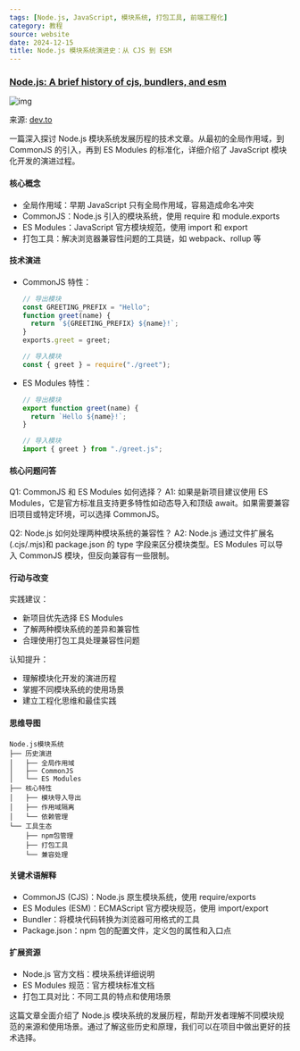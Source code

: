 ```yaml
---
tags: [Node.js, JavaScript, 模块系统, 打包工具, 前端工程化]
category: 教程
source: website
date: 2024-12-15
title: Node.js 模块系统演进史：从 CJS 到 ESM
---
```


### [Node.js: A brief history of cjs, bundlers, and esm](https://dev.to/marcogrcr/nodejs-a-brief-history-of-cjs-bundlers-and-esm-2nlb)

![img](https://img.mengpeng.tech/i/2024/12/14/675d023910f19.webp)

来源: [dev.to](https://dev.to/marcogrcr/nodejs-a-brief-history-of-cjs-bundlers-and-esm-2nlb)

一篇深入探讨 Node.js 模块系统发展历程的技术文章。从最初的全局作用域，到 CommonJS 的引入，再到 ES Modules 的标准化，详细介绍了 JavaScript 模块化开发的演进过程。

#### 核心概念
- 全局作用域：早期 JavaScript 只有全局作用域，容易造成命名冲突
- CommonJS：Node.js 引入的模块系统，使用 require 和 module.exports
- ES Modules：JavaScript 官方模块规范，使用 import 和 export
- 打包工具：解决浏览器兼容性问题的工具链，如 webpack、rollup 等

#### 技术演进
- CommonJS 特性：
  ```js
  // 导出模块
  const GREETING_PREFIX = "Hello";
  function greet(name) {
    return `${GREETING_PREFIX} ${name}!`;
  }
  exports.greet = greet;

  // 导入模块
  const { greet } = require("./greet");
  ```

- ES Modules 特性：
  ```js
  // 导出模块
  export function greet(name) {
    return `Hello ${name}!`;
  }
  
  // 导入模块
  import { greet } from "./greet.js";
  ```

#### 核心问题问答
Q1: CommonJS 和 ES Modules 如何选择？
A1: 如果是新项目建议使用 ES Modules，它是官方标准且支持更多特性如动态导入和顶级 await。如果需要兼容旧项目或特定环境，可以选择 CommonJS。

Q2: Node.js 如何处理两种模块系统的兼容性？
A2: Node.js 通过文件扩展名(.cjs/.mjs)和 package.json 的 type 字段来区分模块类型。ES Modules 可以导入 CommonJS 模块，但反向兼容有一些限制。

#### 行动与改变
实践建议：
- 新项目优先选择 ES Modules
- 了解两种模块系统的差异和兼容性
- 合理使用打包工具处理兼容性问题

认知提升：
- 理解模块化开发的演进历程
- 掌握不同模块系统的使用场景
- 建立工程化思维和最佳实践

#### 思维导图
```
Node.js模块系统
├── 历史演进
│   ├── 全局作用域
│   ├── CommonJS
│   └── ES Modules
├── 核心特性
│   ├── 模块导入导出
│   ├── 作用域隔离
│   └── 依赖管理
└── 工具生态
    ├── npm包管理
    ├── 打包工具
    └── 兼容处理
```

#### 关键术语解释
- CommonJS (CJS)：Node.js 原生模块系统，使用 require/exports
- ES Modules (ESM)：ECMAScript 官方模块规范，使用 import/export
- Bundler：将模块代码转换为浏览器可用格式的工具
- Package.json：npm 包的配置文件，定义包的属性和入口点

#### 扩展资源
- Node.js 官方文档：模块系统详细说明
- ES Modules 规范：官方模块标准文档
- 打包工具对比：不同工具的特点和使用场景

这篇文章全面介绍了 Node.js 模块系统的发展历程，帮助开发者理解不同模块规范的来源和使用场景。通过了解这些历史和原理，我们可以在项目中做出更好的技术选择。 
